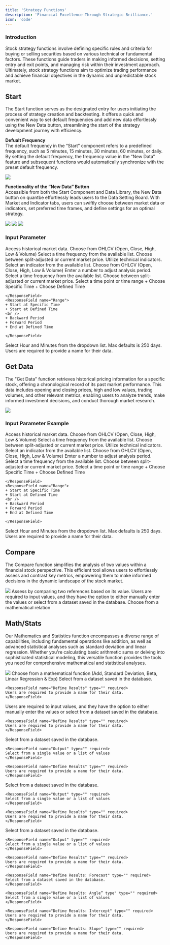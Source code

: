 ```yaml
---
title: 'Strategy Functions'
description: 'Financial Excellence Through Strategic Brilliance.'
icon: 'code'
---
```


### Introduction

Stock strategy functions involve defining specific rules and criteria for buying or selling securities based on various technical or fundamental factors. These functions guide traders in making informed decisions, setting entry and exit points, and managing risk within their investment approach. Ultimately, stock strategy functions aim to optimize trading performance and achieve financial objectives in the dynamic and unpredictable stock market.

## Start
The Start function serves as the designated entry for users initiating the process of strategy creation and backtesting. It offers a quick and convenient way to set default frequencies and add new data effortlessly using the New Data button, streamlining the start of the strategy development journey with efficiency.<br />

**Defualt Frequency**<br />
The default frequency in the “Start” component refers to a predefined frequency, such as 5 minutes, 15 minutes, 30 minutes, 60 minutes, or daily. By setting the default frequency, the frequency value in the “New Data” feature and subsequent functions would automatically synchronize with the preset default frequency. 

<Frame className="mx-auto">
    <img style={{weidth:"600px height:400px"}} src="/images/Strategy_Function/Start.png" /> 
</Frame>

**Functionality of the “New Data” Button**<br />
Accessible from both the Start Component and Data Library, the New Data button on quantbe effortlessly leads users to the Data Setting Board. With Market and Indicator tabs, users can swiftly choose between market data or indicators, set preferred time frames, and define settings for an optimal strategy.
<Frame className="mx-auto">
    <img style={{weidth:"600px height:400px"}} src="/images/Strategy_Function/NewData.png" /> 
</Frame>

<Frame className="mx-auto">
    <img style={{weidth:"600px height:500px"}} src="/images/Strategy_Function/Start_Market.png" /> 
</Frame>

<Frame className="mx-auto">
    <img style={{weidth:"600px height:500px"}} src="/images/Strategy_Function/Start_Indicator.png" /> 
</Frame>


### Input Parameter 
<Tabs>
  <Tab title="Market Data">
   Access historical market data.

   <ResponseField name="Data Type" type="" required>
  Choose from OHLCV (Open, Close, High, Low & Volume)
   </ResponseField>

   <ResponseField name="Frequency" type="" required>
  Select a time frequency from the available list.
   </ResponseField>

   <ResponseField name="Split Adjusted" type="" >
  Choose between split-adjusted or current market price.
   </ResponseField>

  </Tab>

  <Tab title="Indicator">
  Utilize technical indicators.

  <ResponseField name="Indicator" type="" required>
  Select an indicator from the available list.
  </ResponseField>

  <ResponseField name="Data Type" type="" required>
  Choose from OHLCV (Open, Close, High, Low & Volume)
  </ResponseField>

  <ResponseField name="Period" type="" required>
  Emter a number to adjust analysis period.
  </ResponseField>

  <ResponseField name="Frequency" type="" required>
  Select a time frequency from the available list.
  </ResponseField>

  <ResponseField name="Split Adjusted" type="" >
  Choose between split-adjusted or current market price.
  </ResponseField>

  </Tab>
</Tabs>


<ResponseField name="Time Selection Mode" required>
  Select a time point or time range
  <Expandable title="Time Selection Mode">
    <ResponseField name="Point">
    + Choose Specific Time 
    + Choose Defined Time

    </ResponseField>
    <ResponseField name="Range">
    + Start at Specific Time 
    + Start at Defined Time
    <br />
    + Backward Period
    + Forward Period
    + End at Defined Time

    </ResponseField>

  </Expandable>
</ResponseField>

<ResponseField name="Time Length" type="" required>
  Select Hour and Minutes from the dropdown list. Max defaults is 250 days. 
</ResponseField>


<ResponseField name="Data Name" type="" required>
  Users are required to provide a name for their data.
</ResponseField>


## Get Data


The "Get Data" function retrieves historical pricing information for a specific stock, offering a chronological record of its past market performance. This data includes opening and closing prices, high and low values, trading volumes, and other relevant metrics, enabling users to analyze trends, make informed investment decisions, and conduct thorough market research.

<Frame className="mx-auto">
    <img style={{height: "400px"}} src="/images/Strategy_Function/GetData.png" /> 
</Frame>

### Input Parameter Example
<Tabs>
  <Tab title="Market Data">
   Access historical market data.

   <ResponseField name="Data Type" type="" required>
  Choose from OHLCV (Open, Close, High, Low & Volume)
   </ResponseField>

   <ResponseField name="Frequency" type="" required>
  Select a time frequency from the available list.
   </ResponseField>

   <ResponseField name="Split Adjusted" type="" >
  Choose between split-adjusted or current market price.
   </ResponseField>

  </Tab>

  <Tab title="Indicator">
  Utilize technical indicators.

  <ResponseField name="Indicator" type="" required>
  Select an indicator from the available list.
  </ResponseField>

  <ResponseField name="Data Type" type="" required>
  Choose from OHLCV (Open, Close, High, Low & Volume)
  </ResponseField>

  <ResponseField name="Period" type="" required>
  Emter a number to adjust analysis period.
  </ResponseField>

  <ResponseField name="Frequency" type="" required>
  Select a time frequency from the available list.
  </ResponseField>

  <ResponseField name="Split Adjusted" type="" >
  Choose between split-adjusted or current market price.
  </ResponseField>

  </Tab>
</Tabs>


<ResponseField name="Time Selection Mode" required>
  Select a time point or time range
  <Expandable title="Time Selection Mode">
    <ResponseField name="Point">
    + Choose Specific Time 
    + Choose Defined Time

    </ResponseField>
    <ResponseField name="Range">
    + Start at Specific Time 
    + Start at Defined Time
    <br />
    + Backward Period
    + Forward Period
    + End at Defined Time

    </ResponseField>

  </Expandable>
</ResponseField>

<ResponseField name="Time Length" type="" required>
  Select Hour and Minutes from the dropdown list. Max defaults is 250 days. 
</ResponseField>


<ResponseField name="Data Name" type="" required>
  Users are required to provide a name for their data.
</ResponseField>


## Compare

The Compare function simplifies the analysis of two values within a financial stock perspective. This efficient tool allows users to effortlessly assess and contrast key metrics, empowering them to make informed decisions in the dynamic landscape of the stock market.

<Frame className="mx-auto">
    <img style={{height: "300px"}} src="/images/Strategy_Function/Compare.png" /> 
</Frame>

<ResponseField name="Compare" type="" >
  Assess by comparing two references based on its value.
</ResponseField>

<ResponseField name="Reference 1&2" type="" required>
  Users are required to input values, and they have the option to either manually enter the values or select from a dataset saved in the database.
</ResponseField>

<ResponseField name="Relation" type="" required>
  Choose from a mathematical relation 
</ResponseField>

## Math/Stats

Our Mathematics and Statistics function encompasses a diverse range of capabilities, including fundamental operations like addition, as well as advanced statistical analyses such as standard deviation and linear regression. Whether you're calculating basic arithmetic sums or delving into sophisticated statistical modeling, this versatile function provides the tools you need for comprehensive mathematical and statistical analyses.

<Frame className="mx-auto">
    <img style={{height: "300px"}} src="/images/Strategy_Function/Math.png" /> 
</Frame>

<ResponseField name="Function" type="" required>
  Choose from a mathematical function (Add, Standard Deviation, Beta, Linear Regression & Exp)
</ResponseField>

<Tabs>
  <Tab title="EXP">
    <ResponseField name="Input" type="" required>
    Select from a dataset saved in the database.
    </ResponseField>

    <ResponseField name="Define Results" type="" required>
    Users are required to provide a name for their data.
    </ResponseField>

  </Tab>
  <Tab title="ADD">
    <ResponseField name="Input 1&2" type="" required>
    Users are required to input values, and they have the option to either manually enter the values or select from a dataset saved in the database.
    </ResponseField>

    <ResponseField name="Define Results" type="" required>
    Users are required to provide a name for their data.
    </ResponseField>



  </Tab>
  <Tab title="STD">
    <ResponseField name="Input" type="" required>
    Select from a dataset saved in the database.
    </ResponseField>

    <ResponseField name="Output" type="" required>
    Select from a single value or a list of values
    </ResponseField>

    <ResponseField name="Define Results" type="" required>
    Users are required to provide a name for their data.
    </ResponseField>

  </Tab>
  <Tab title="BETA">
    <ResponseField name="Input 1&2" type="" required>
    Select from a dataset saved in the database.
    </ResponseField>

    <ResponseField name="Output" type="" required>
    Select from a single value or a list of values
    </ResponseField>

    <ResponseField name="Define Results" type="" required>
    Users are required to provide a name for their data.
    </ResponseField>

  </Tab>
  <Tab title="LINEARREG">
    <ResponseField name="Input" type="" required>
    Select from a dataset saved in the database.
    </ResponseField>

    <ResponseField name="Output" type="" required>
    Select from a single value or a list of values
    </ResponseField>

    <ResponseField name="Define Results" type="" required>
    Users are required to provide a name for their data.
    </ResponseField>

    <ResponseField name="Define Results: Forecast" type="" required>
    Select from a dataset saved in the database.
    </ResponseField>

    <ResponseField name="Define Results: Angle” type" type="" required>
    Select from a single value or a list of values
    </ResponseField>

    <ResponseField name="Define Results: Intercept" type="" required>
    Users are required to provide a name for their data.
    </ResponseField>

    <ResponseField name="Define Results: Slope" type="" required>
    Users are required to provide a name for their data.
    </ResponseField>


  </Tab>
</Tabs>










